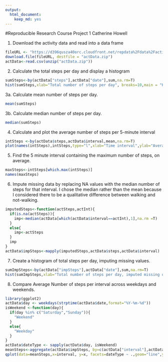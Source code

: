 ---
output: 
  html_document: 
    keep_md: yes
---
#Reproducible Research Course Project 1
Catherine Howell

1. Download the activity data and read into a data frame
```{r}
fileURL <- "https://d396qusza40orc.cloudfront.net/repdata%2Fdata%2Factivity.zip"
download.file(fileURL, destfile = "actData.zip")
actData<-read.csv(unzip("actData.zip"))
```

2. Calculate the total steps per day and display a histogram
```{r}
sumSteps<-by(actData["steps"],actData["date"],sum,na.rm=T)
hist(sumSteps,xlab="Total number of steps per day", breaks=10,main = "Histogram of Total Steps Per Day")
```

3a. Calculate mean number of steps per day.
```{r}
mean(sumSteps)
```
3b. Calculate median number of steps per day.
```{r}
median(sumSteps)
```

4. Calculate and plot the average number of steps per 5-minute interval
```{r}
intSteps <-by(actData$steps,actData$interval,mean,na.rm=T)
plot(names(intSteps),intSteps,type="l",xlab="Time interval",ylab="Average number of steps per interval", main="Average Steps Per 5-Minute Interval")
```

5. Find the 5 minute interval containing the maximum number of steps, on average.
```{r}
maxSteps<-intSteps[which.max(intSteps)]
names(maxSteps)
```

6. Impute missing data by replacing NA values with the median number of steps for that interval.
I chose the median rather than the mean because I considered there to be a qualitative difference between walking and not-walking.

```{r}
imputedSteps<-function(actSteps,actInt){
  if(is.na(actSteps)){
    imp<-median(actData[which(actData$interval==actInt),1],na.rm =T)
  }
  else{
    imp<-actSteps
  }
  imp
}
actData$impSteps<-mapply(imputedSteps,actData$steps,actData$interval)
```

7. Create a histogram of total steps per day, imputing missing values.
```{r}
sumImpSteps<-by(actData["impSteps"],actData["date"],sum,na.rm=T)
hist(sumImpSteps,xlab="Total number of steps per day, imputed missing data", breaks=10, main="Histogram of Total Steps Per Day, with Imputed Data", sub="By Median Number of Steps By Interval")
```

8. Compare Average Number of steps per interval across weekdays and weekends.
```{r}
library(ggplot2)
actData$day <- weekdays(strptime(actData$date,format="%Y-%m-%d"))
isWeekend <-function(day){
  if(day %in% c("Saturday","Sunday")){
    "Weekend"
  }
  else{
    "Weekday"
  }
}
actData$dateType <- sapply(actData$day, isWeekend)
meanSteps<-aggregate(actData$impSteps, by=c(actData["interval"],actData["dateType"]),FUN=mean)
qplot(data=meanSteps,x=interval, y=x, facets=dateType ~ .,geom="line",ylab = "Mean Number of Steps", main="Average Steps per Interval, Weekend vs. Weekday")
```